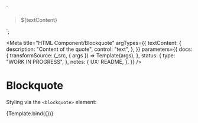 <!--
@license EUPL-1.2
Copyright (c) 2021 Robbert Broersma
Copyright (c) 2021 Gemeente Utrecht
-->


  `<section class="utrecht-html">
  <blockquote>
    <p>${textContent}</p>
  </blockquote>
</section>`;

<Meta
  title="HTML Component/Blockquote"
  argTypes={{
    textContent: {
      description: "Content of the quote",
      control: "text",
    },
  }}
  parameters={{
    docs: {
      transformSource: (_src, { args }) => Template(args),
    },
    status: {
      type: "WORK IN PROGRESS",
    },
    notes: {
      UX: README,
    },
  }}
/>

# Blockquote

Styling via the `<blockquote>` element:

<Canvas>
  <Story
    name="Blockquote in HTML"
    args={{
      textContent: "The Quick Brown Fox Jumps Over The Lazy Dog",
    }}
  >
    {Template.bind({})}
  </Story>
</Canvas>

<ArgsTable story="Blockquote in HTML" />
